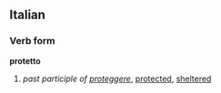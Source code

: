 ==Italian==
===Verb form===
'''protetto'''

# ''past participle of [[proteggere]]'', [[protected]], [[sheltered]]